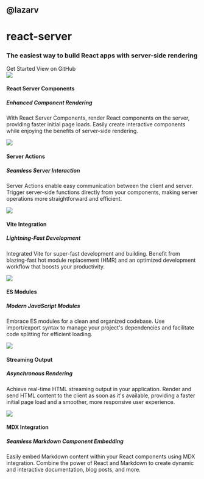 
<h2 className="text-xs m-0 pt-0 border-none dark:text-yellow-500 mt-4 sm:mt-0">@lazarv</h2>
<h1 className="text-5xl m-0 -mt-4 whitespace-nowrap sm:text-6xl dark:text-yellow-500">
  react-server
</h1>
<h3 className="m-0 mb-4 leading-tight">
  The easiest way to build React apps with server-side rendering
</h3>

<div className="whitespace-nowrap">
  <Pill href="/guide">Get Started</Pill>
  <Pill href="https://github.com/lazarv/react-server" target="_blank">
    View on GitHub
  </Pill>
</div>

<div className="my-4 grid grid-cols-1 md:grid-cols-3 gap-4">
  <Card>
  <img src="/react.svg" />

#### React Server Components

##### Enhanced Component Rendering

With React Server Components, render React components on the server, providing faster initial page loads. Easily create interactive components while enjoying the benefits of server-side rendering.

  </Card>

  <Card>
  <img src="/server.svg" />

#### Server Actions

##### Seamless Server Interaction

Server Actions enable easy communication between the client and server. Trigger server-side functions directly from your components, making server operations more straightforward and efficient.

  </Card>

  <Card>
  <img src="/vite.svg" />

#### Vite Integration

##### Lightning-Fast Development

Integrated Vite for super-fast development and building. Benefit from blazing-fast hot module replacement (HMR) and an optimized development workflow that boosts your productivity.

  </Card>

  <Card>
  <img src="/js.svg" />

#### ES Modules

##### Modern JavaScript Modules

Embrace ES modules for a clean and organized codebase. Use import/export syntax to manage your project's dependencies and facilitate code splitting for efficient loading.

  </Card>

  <Card>
  <img src="/skeleton.webp" />

#### Streaming Output

##### Asynchronous Rendering

Achieve real-time HTML streaming output in your application. Render and send HTML content to the client as soon as it's available, providing a faster initial page load and a smoother, more responsive user experience.

  </Card>

  <Card>
  <img src="/mdx.svg" />

#### MDX Integration

##### Seamless Markdown Component Embedding

Easily embed Markdown content within your React components using MDX integration. Combine the power of React and Markdown to create dynamic and interactive documentation, blog posts, and more.

  </Card>
</div>
